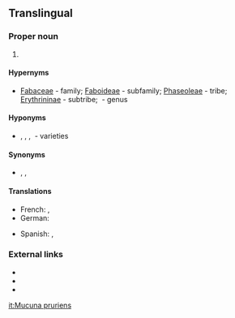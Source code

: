 ==Translingual==
{{rfi}}

===Proper noun===
{{taxoninfl|head={{taxlink|Mucuna|genus|noshow=1}} {{epinew|pruriens||la}}|i=1|g=f}}

# {{taxon|species|family|Fabaceae|the {{vern|velvet bean}}, a [[legume]], native to Africa and tropical Asia, used as a [[food]] and [[forage]] source, as a [[toxin]], and for [[medicinal]] purposes, the seed pods of which have a dense covering of bristles that cause skin irritation when touched.}}

====Hypernyms====
* {{sense|species}} [[Fabaceae]]&nbsp;- family; [[Faboideae]]&nbsp;- subfamily; [[Phaseoleae]]&nbsp;- tribe; [[Erythrininae]]&nbsp;- subtribe; {{taxlink|Mucuna|genus|noshow=1}}&nbsp;- genus

====Hyponyms====
* {{sense|species}} {{taxlink|Mucuna pruriens var. hirsuta|variety|noshow=1}}, {{taxlink|Mucuna pruriens var. pruriens|variety|noshow=1}}, {{taxlink|Mucuna pruriens var. sericophylla|variety|noshow=1}}, {{taxlink|Mucuna pruriens var. utilis|variety|noshow=1}}&nbsp;- varieties

====Synonyms====
* {{sense|species}} {{vern|buffalo bean}}, {{vern|cow itch}}, {{vern|hell fire bean}}

====Translations====
{{trans-top|velvet bean}}
* French: {{t|fr|Pois pouilleux}}, {{t|fr|Poil à gratter}}
* German: {{t|de|Juckbohne}}
{{trans-mid}}
* Spanish: {{t|es|picapica}}, {{t|es|chiporro}}
{{trans-bottom}}

===External links===
* {{pedia}}
* {{specieslite|}}
* {{comcatlite}}

[[it:Mucuna pruriens]]